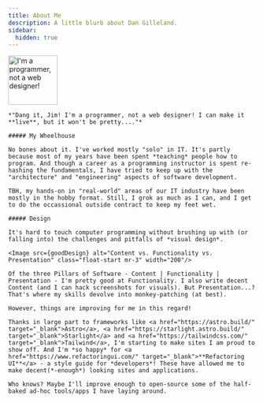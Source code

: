 ```yaml
---
title: About Me
description: A little blurb about Dan Gilleland.
sidebar:
  hidden: true
---
```





<Aside title="Dang it, Jim!">
    <Image src={stoneTrek} alt="I'm a programmer, not a web designer!" class="float-end ml-3" width="100"/>

    *"Dang it, Jim! I'm a programmer, not a web designer! I can make it **live**, but it won't be pretty...."*

    ##### My Wheelhouse

    No bones about it. I've worked mostly "solo" in IT. It's partly because most of my years have been spent *teaching* people how to program. And though a career as a programming instructor is spent re-hashing the fundamentals, I have tried to keep up with the "architecture" and "engineering" aspects of software development.
    
    TBH, my hands-on in "real-world" areas of our IT industry have been mostly in the hobby format. Still, I grok as much as I can, and I get to do the occassional outside contract to keep my feet wet.

    ##### Design

    It's hard to touch computer programming without brushing up with (or falling into) the challenges and pitfalls of *visual design*.
    
    <Image src={goodDesign} alt="Content vs. Functionality vs. Presentation" class="float-start mr-3" width="200"/>

    Of the three Pillars of Software - Content | Functionality | Presentation - I'm pretty good at Functionality. I also write decent Content (and I can hack screenshots for visuals). But Presentation...? That's where my skills devolve into monkey-patching (at best).

    However, things are improving for me in this regard!
    
    Thanks in large part to frameworks like <a href="https://astro.build/" target="_blank">Astro</a>, <a href="https://starlight.astro.build/" target="_blank">Starlight</a> and <a href="https://tailwindcss.com/" target="_blank">Tailwind</a>, I'm starting to make sites I am proud to show off. And I'm *so happy* for <a href="https://www.refactoringui.com/" target="_blank">**Refactoring UI**</a> - a style guide for *developers*! These have allowed me to make decent(*-enough*) looking sites and applications.
    
    Who knows? Maybe I'll improve enough to open-source some of the half-baked ad-hoc tools/apps I have laying around.
</Aside>
